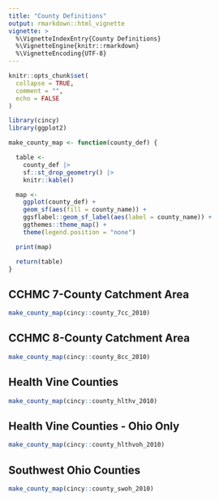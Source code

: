 ```yaml
---
title: "County Definitions"
output: rmarkdown::html_vignette
vignette: >
  %\VignetteIndexEntry{County Definitions}
  %\VignetteEngine{knitr::rmarkdown}
  %\VignetteEncoding{UTF-8}
---
```


```r
knitr::opts_chunk$set(
  collapse = TRUE,
  comment = "",
  echo = FALSE
)
```

```r
library(cincy)
library(ggplot2)
```

```r
make_county_map <- function(county_def) {

  table <-
    county_def |>
    sf::st_drop_geometry() |>
    knitr::kable()

  map <-
    ggplot(county_def) +
    geom_sf(aes(fill = county_name)) +
    ggsflabel::geom_sf_label(aes(label = county_name)) +
    ggthemes::theme_map() +
    theme(legend.position = "none")

  print(map)

  return(table)
}
```

## CCHMC 7-County Catchment Area

```r
make_county_map(cincy::county_7cc_2010)
```

## CCHMC 8-County Catchment Area

```r
make_county_map(cincy::county_8cc_2010)
```

## Health Vine Counties

```r
make_county_map(cincy::county_hlthv_2010)
```

## Health Vine Counties - Ohio Only

```r
make_county_map(cincy::county_hlthvoh_2010)
```

## Southwest Ohio Counties

```r
make_county_map(cincy::county_swoh_2010)
```

